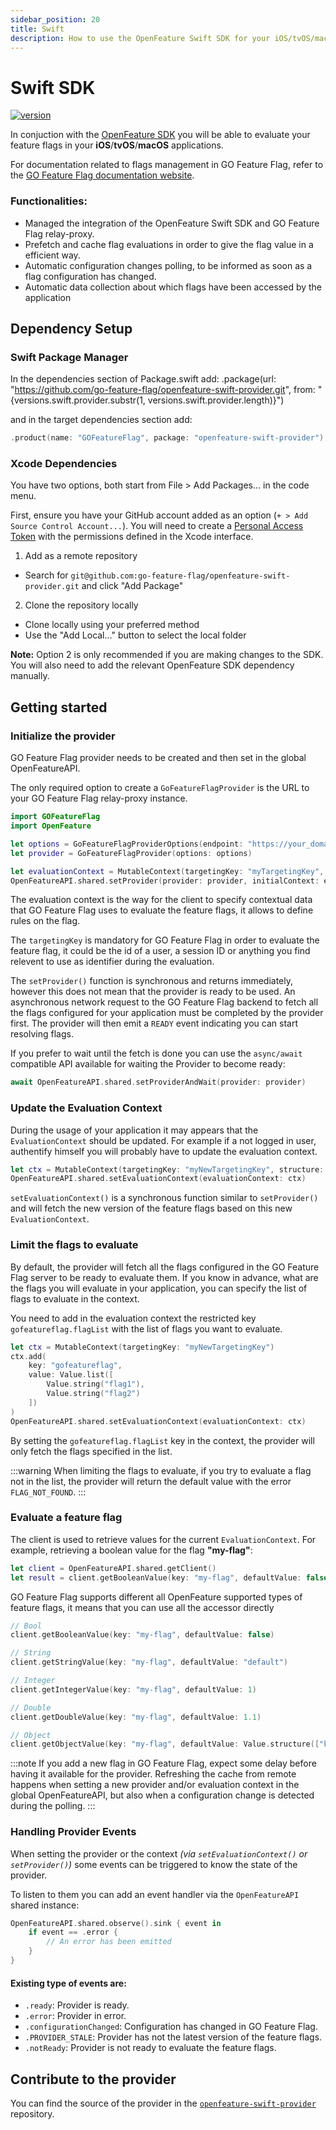 ```yaml
---
sidebar_position: 20
title: Swift
description: How to use the OpenFeature Swift SDK for your iOS/tvOS/macOS application
---
```


# Swift SDK
[![version](https://img.shields.io/github/v/release/go-feature-flag/openfeature-swift-provider?label=Swift&amp;display_name=tag&style=flat-square&logo=Swift)](https://github.com/go-feature-flag/openfeature-swift-provider)

In conjuction with the [OpenFeature SDK](https://openfeature.dev/docs/reference/concepts/provider) you will be able to evaluate your feature flags in your **iOS**/**tvOS**/**macOS** applications.

For documentation related to flags management in GO Feature Flag, refer to the [GO Feature Flag documentation website](https://gofeatureflag.org/docs).

### Functionalities:
- Managed the integration of the OpenFeature Swift SDK and GO Feature Flag relay-proxy.
- Prefetch and cache flag evaluations in order to give the flag value in a efficient way.
- Automatic configuration changes polling, to be informed as soon as a flag configuration has changed.
- Automatic data collection about which flags have been accessed by the application

## Dependency Setup
### Swift Package Manager

In the dependencies section of Package.swift add:
<CodeBlock
  language="swift">
  .package(url: "https://github.com/go-feature-flag/openfeature-swift-provider.git", from: "{versions.swift.provider.substr(1, versions.swift.provider.length)}")
</CodeBlock>


and in the target dependencies section add:
```swift
.product(name: "GOFeatureFlag", package: "openfeature-swift-provider"),
```

### Xcode Dependencies

You have two options, both start from File > Add Packages... in the code menu.

First, ensure you have your GitHub account added as an option (`+ > Add Source Control Account...`). You will need to create a [Personal Access Token](https://github.com/settings/tokens) with the permissions defined in the Xcode interface.

1. Add as a remote repository
 * Search for `git@github.com:go-feature-flag/openfeature-swift-provider.git` and click "Add Package"
2. Clone the repository locally
 * Clone locally using your preferred method
 * Use the "Add Local..." button to select the local folder

**Note:** Option 2 is only recommended if you are making changes to the SDK. You will also need to add the relevant OpenFeature SDK dependency manually.

## Getting started

### Initialize the provider

GO Feature Flag provider needs to be created and then set in the global OpenFeatureAPI.

The only required option to create a `GoFeatureFlagProvider` is the URL to your GO Feature Flag relay-proxy instance.

```swift
import GOFeatureFlag
import OpenFeature

let options = GoFeatureFlagProviderOptions(endpoint: "https://your_domain.io")
let provider = GoFeatureFlagProvider(options: options)

let evaluationContext = MutableContext(targetingKey: "myTargetingKey", structure: MutableStructure())
OpenFeatureAPI.shared.setProvider(provider: provider, initialContext: evaluationContext)
```

The evaluation context is the way for the client to specify contextual data that GO Feature Flag uses to evaluate the feature flags, it allows to define rules on the flag.

The `targetingKey` is mandatory for GO Feature Flag in order to evaluate the feature flag, it could be the id of a user, a session ID or anything you find relevent to use as identifier during the evaluation.

The `setProvider()` function is synchronous and returns immediately, however this does not mean that the provider is ready to be used. An asynchronous network request to the GO Feature Flag backend to fetch all the flags configured for your application must be completed by the provider first. The provider will then emit a `READY` event indicating you can start resolving flags.

If you prefer to wait until the fetch is done you can use the `async/await` compatible API available for waiting the Provider to become ready:

```swift
await OpenFeatureAPI.shared.setProviderAndWait(provider: provider)
```

### Update the Evaluation Context

During the usage of your application it may appears that the `EvaluationContext` should be updated. For example if a not logged in user, authentify himself you will probably have to update the evaluation context.

```swift
let ctx = MutableContext(targetingKey: "myNewTargetingKey", structure: MutableStructure())
OpenFeatureAPI.shared.setEvaluationContext(evaluationContext: ctx)
```

`setEvaluationContext()` is a synchronous function similar to `setProvider()` and will fetch the new version of the feature flags based on this new `EvaluationContext`.

### Limit the flags to evaluate

By default, the provider will fetch all the flags configured in the GO Feature Flag server to be ready to evaluate them.
If you know in advance, what are the flags you will evaluate in your application, you can specify the list of flags to evaluate in the context.

You need to add in the evaluation context the restricted key `gofeatureflag.flagList` with the list of flags you want to evaluate.

```swift
let ctx = MutableContext(targetingKey: "myNewTargetingKey")
ctx.add(
    key: "gofeatureflag",
    value: Value.list([
        Value.string("flag1"),
        Value.string("flag2")
    ])
)
OpenFeatureAPI.shared.setEvaluationContext(evaluationContext: ctx)
```

By setting the `gofeatureflag.flagList` key in the context, the provider will only fetch the flags specified in the list.

:::warning
When limiting the flags to evaluate, if you try to evaluate a flag not in the list, the provider will return the default value with the error `FLAG_NOT_FOUND`.
:::

### Evaluate a feature flag
The client is used to retrieve values for the current `EvaluationContext`. For example, retrieving a boolean value for the flag **"my-flag"**:

```swift
let client = OpenFeatureAPI.shared.getClient()
let result = client.getBooleanValue(key: "my-flag", defaultValue: false)
```

GO Feature Flag supports different all OpenFeature supported types of feature flags, it means that you can use all the accessor directly
```swift
// Bool
client.getBooleanValue(key: "my-flag", defaultValue: false)

// String
client.getStringValue(key: "my-flag", defaultValue: "default")

// Integer
client.getIntegerValue(key: "my-flag", defaultValue: 1)

// Double
client.getDoubleValue(key: "my-flag", defaultValue: 1.1)

// Object
client.getObjectValue(key: "my-flag", defaultValue: Value.structure(["key":Value.integer("1234")])
```

:::note
If you add a new flag in GO Feature Flag, expect some delay before having it available for the provider.
Refreshing the cache from remote happens when setting a new provider and/or evaluation context in the global OpenFeatureAPI, but also when a configuration change is detected during the polling.
:::

### Handling Provider Events
When setting the provider or the context *(via `setEvaluationContext()` or `setProvider()`)* some events can be triggered to know the state of the provider.

To listen to them you can add an event handler via the `OpenFeatureAPI` shared instance:

```swift
OpenFeatureAPI.shared.observe().sink { event in
    if event == .error {
        // An error has been emitted
    }
}
```

#### Existing type of events are:
- `.ready`: Provider is ready.
- `.error`: Provider in error.
- `.configurationChanged`: Configuration has changed in GO Feature Flag.
- `.PROVIDER_STALE`: Provider has not the latest version of the feature flags.
- `.notReady`: Provider is not ready to evaluate the feature flags.

## Contribute to the provider
You can find the source of the provider in the [`openfeature-swift-provider`](https://github.com/go-feature-flag/openfeature-swift-provider) repository.
